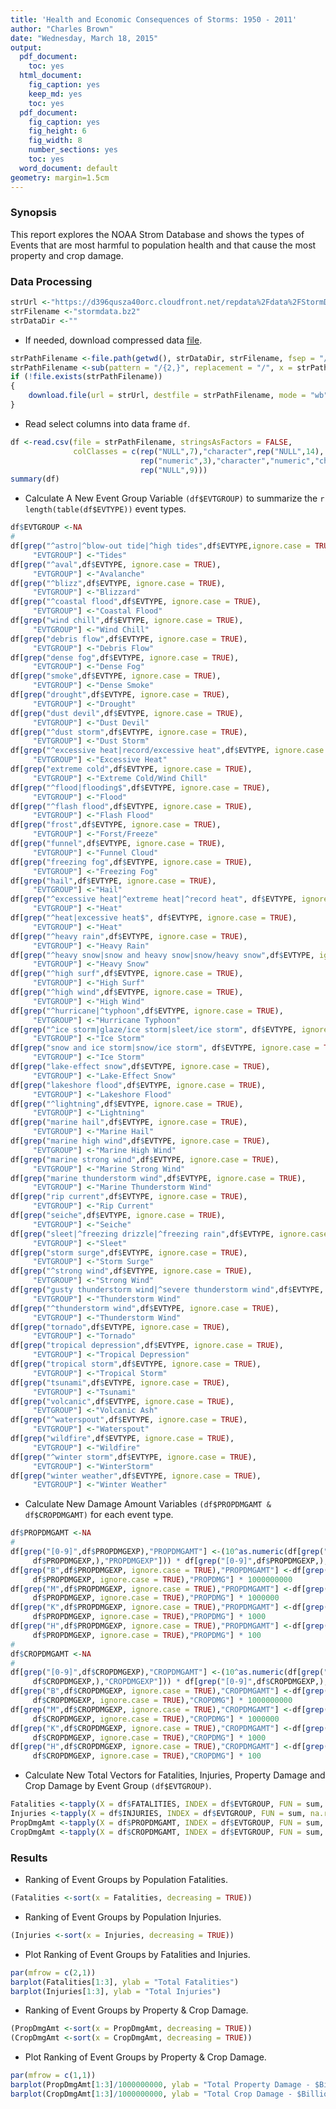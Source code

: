 ```yaml
---
title: 'Health and Economic Consequences of Storms: 1950 - 2011'
author: "Charles Brown"
date: "Wednesday, March 18, 2015"
output:
  pdf_document:
    toc: yes
  html_document:
    fig_caption: yes
    keep_md: yes
    toc: yes
  pdf_document:
    fig_caption: yes
    fig_height: 6
    fig_width: 8
    number_sections: yes
    toc: yes
  word_document: default
geometry: margin=1.5cm
---
```


### Synopsis  

This report explores the NOAA Strom Database and shows the types of Events that are most harmful to population health and that cause the most property and crop damage.

### Data Processing  

```r
strUrl <-"https://d396qusza40orc.cloudfront.net/repdata%2Fdata%2FStormData.csv.bz2"
strFilename <-"stormdata.bz2"
strDataDir <-""
```

* If needed, download compressed data [file](`r strUrl`).

```r
strPathFilename <-file.path(getwd(), strDataDir, strFilename, fsep = "/")
strPathFilename <-sub(pattern = "/{2,}", replacement = "/", x = strPathFilename)
if (!file.exists(strPathFilename))
{
    download.file(url = strUrl, destfile = strPathFilename, mode = "wb")   
}
```

* Read select columns into data frame `df`.

```r
df <-read.csv(file = strPathFilename, stringsAsFactors = FALSE,
              colClasses = c(rep("NULL",7),"character",rep("NULL",14),
                             rep("numeric",3),"character","numeric","character",
                             rep("NULL",9)))
summary(df)
```

* Calculate A New Event Group Variable `(df$EVTGROUP)` to summarize the `r length(table(df$EVTYPE))` event types.  
 
```r
df$EVTGROUP <-NA
#
df[grep("^astro|^blow-out tide|^high tides",df$EVTYPE,ignore.case = TRUE),
     "EVTGROUP"] <-"Tides"
df[grep("^aval",df$EVTYPE, ignore.case = TRUE),
     "EVTGROUP"] <-"Avalanche"
df[grep("^blizz",df$EVTYPE, ignore.case = TRUE),
     "EVTGROUP"] <-"Blizzard"
df[grep("^coastal flood",df$EVTYPE, ignore.case = TRUE),
     "EVTGROUP"] <-"Coastal Flood"
df[grep("wind chill",df$EVTYPE, ignore.case = TRUE),
     "EVTGROUP"] <-"Wind Chill"
df[grep("debris flow",df$EVTYPE, ignore.case = TRUE),
     "EVTGROUP"] <-"Debris Flow"
df[grep("dense fog",df$EVTYPE, ignore.case = TRUE),
     "EVTGROUP"] <-"Dense Fog"
df[grep("smoke",df$EVTYPE, ignore.case = TRUE),
     "EVTGROUP"] <-"Dense Smoke"
df[grep("drought",df$EVTYPE, ignore.case = TRUE),
     "EVTGROUP"] <-"Drought"
df[grep("dust devil",df$EVTYPE, ignore.case = TRUE),
     "EVTGROUP"] <-"Dust Devil"
df[grep("^dust storm",df$EVTYPE, ignore.case = TRUE),
     "EVTGROUP"] <-"Dust Storm"
df[grep("^excessive heat|record/excessive heat",df$EVTYPE, ignore.case = TRUE),
     "EVTGROUP"] <-"Excessive Heat"
df[grep("extreme cold",df$EVTYPE, ignore.case = TRUE),
     "EVTGROUP"] <-"Extreme Cold/Wind Chill"
df[grep("^flood|flooding$",df$EVTYPE, ignore.case = TRUE),
     "EVTGROUP"] <-"Flood"
df[grep("^flash flood",df$EVTYPE, ignore.case = TRUE),
     "EVTGROUP"] <-"Flash Flood"
df[grep("frost",df$EVTYPE, ignore.case = TRUE),
     "EVTGROUP"] <-"Forst/Freeze"
df[grep("funnel",df$EVTYPE, ignore.case = TRUE),
     "EVTGROUP"] <-"Funnel Cloud"
df[grep("freezing fog",df$EVTYPE, ignore.case = TRUE),
     "EVTGROUP"] <-"Freezing Fog"
df[grep("hail",df$EVTYPE, ignore.case = TRUE),
     "EVTGROUP"] <-"Hail"
df[grep("^excessive heat|^extreme heat|^record heat", df$EVTYPE, ignore.case = TRUE),
     "EVTGROUP"] <-"Heat"
df[grep("^heat|excessive heat$", df$EVTYPE, ignore.case = TRUE),
     "EVTGROUP"] <-"Heat"
df[grep("^heavy rain",df$EVTYPE, ignore.case = TRUE),
     "EVTGROUP"] <-"Heavy Rain"
df[grep("^heavy snow|snow and heavy snow|snow/heavy snow",df$EVTYPE, ignore.case = TRUE),
     "EVTGROUP"] <-"Heavy Snow"
df[grep("^high surf",df$EVTYPE, ignore.case = TRUE),
     "EVTGROUP"] <-"High Surf"
df[grep("^high wind",df$EVTYPE, ignore.case = TRUE),
     "EVTGROUP"] <-"High Wind"
df[grep("^hurricane|^typhoon",df$EVTYPE, ignore.case = TRUE),
     "EVTGROUP"] <-"Hurricane Typhoon"
df[grep("^ice storm|glaze/ice storm|sleet/ice storm", df$EVTYPE, ignore.case = TRUE),
     "EVTGROUP"] <-"Ice Storm"
df[grep("snow and ice storm|snow/ice storm", df$EVTYPE, ignore.case = TRUE),
     "EVTGROUP"] <-"Ice Storm"
df[grep("lake-effect snow",df$EVTYPE, ignore.case = TRUE),
     "EVTGROUP"] <-"Lake-Effect Snow"
df[grep("lakeshore flood",df$EVTYPE, ignore.case = TRUE),
     "EVTGROUP"] <-"Lakeshore Flood"
df[grep("^lightning",df$EVTYPE, ignore.case = TRUE),
     "EVTGROUP"] <-"Lightning"
df[grep("marine hail",df$EVTYPE, ignore.case = TRUE),
     "EVTGROUP"] <-"Marine Hail"
df[grep("marine high wind",df$EVTYPE, ignore.case = TRUE),
     "EVTGROUP"] <-"Marine High Wind"
df[grep("marine strong wind",df$EVTYPE, ignore.case = TRUE),
     "EVTGROUP"] <-"Marine Strong Wind"
df[grep("marine thunderstorm wind",df$EVTYPE, ignore.case = TRUE),
     "EVTGROUP"] <-"Marine Thunderstorm Wind"
df[grep("rip current",df$EVTYPE, ignore.case = TRUE),
     "EVTGROUP"] <-"Rip Current"
df[grep("seiche",df$EVTYPE, ignore.case = TRUE),
     "EVTGROUP"] <-"Seiche"
df[grep("sleet|^freezing drizzle|^freezing rain",df$EVTYPE, ignore.case = TRUE),
     "EVTGROUP"] <-"Sleet"
df[grep("storm surge",df$EVTYPE, ignore.case = TRUE),
     "EVTGROUP"] <-"Storm Surge"
df[grep("^strong wind",df$EVTYPE, ignore.case = TRUE),
     "EVTGROUP"] <-"Strong Wind"
df[grep("gusty thunderstorm wind|^severe thunderstorm wind",df$EVTYPE, ignore.case = TRUE),
     "EVTGROUP"] <-"Thunderstorm Wind"
df[grep("^thunderstorm wind",df$EVTYPE, ignore.case = TRUE),
     "EVTGROUP"] <-"Thunderstorm Wind"
df[grep("tornado",df$EVTYPE, ignore.case = TRUE),
     "EVTGROUP"] <-"Tornado"
df[grep("tropical depression",df$EVTYPE, ignore.case = TRUE),
     "EVTGROUP"] <-"Tropical Depression"
df[grep("tropical storm",df$EVTYPE, ignore.case = TRUE),
     "EVTGROUP"] <-"Tropical Storm"
df[grep("tsunami",df$EVTYPE, ignore.case = TRUE),
     "EVTGROUP"] <-"Tsunami"
df[grep("volcanic",df$EVTYPE, ignore.case = TRUE),
     "EVTGROUP"] <-"Volcanic Ash"
df[grep("^waterspout",df$EVTYPE, ignore.case = TRUE),
     "EVTGROUP"] <-"Waterspout"
df[grep("wildfire",df$EVTYPE, ignore.case = TRUE),
     "EVTGROUP"] <-"Wildfire"
df[grep("^winter storm",df$EVTYPE, ignore.case = TRUE),
     "EVTGROUP"] <-"WinterStorm"
df[grep("winter weather",df$EVTYPE, ignore.case = TRUE),
     "EVTGROUP"] <-"Winter Weather"

```

* Calculate New Damage Amount Variables `(df$PROPDMGAMT & df$CROPDMGAMT)` for each event type.

```r
df$PROPDMGAMT <-NA
#
df[grep("[0-9]",df$PROPDMGEXP),"PROPDMGAMT"] <-(10^as.numeric(df[grep("[0-9]",
     df$PROPDMGEXP,),"PROPDMGEXP"])) * df[grep("[0-9]",df$PROPDMGEXP,),"PROPDMG"] 
df[grep("B",df$PROPDMGEXP, ignore.case = TRUE),"PROPDMGAMT"] <-df[grep("B",
     df$PROPDMGEXP, ignore.case = TRUE),"PROPDMG"] * 1000000000 
df[grep("M",df$PROPDMGEXP, ignore.case = TRUE),"PROPDMGAMT"] <-df[grep("M",
     df$PROPDMGEXP, ignore.case = TRUE),"PROPDMG"] * 1000000
df[grep("K",df$PROPDMGEXP, ignore.case = TRUE),"PROPDMGAMT"] <-df[grep("K",
     df$PROPDMGEXP, ignore.case = TRUE),"PROPDMG"] * 1000
df[grep("H",df$PROPDMGEXP, ignore.case = TRUE),"PROPDMGAMT"] <-df[grep("H",
     df$PROPDMGEXP, ignore.case = TRUE),"PROPDMG"] * 100
#
df$CROPDMGAMT <-NA
#
df[grep("[0-9]",df$CROPDMGEXP),"CROPDMGAMT"] <-(10^as.numeric(df[grep("[0-9]",
     df$CROPDMGEXP,),"CROPDMGEXP"])) * df[grep("[0-9]",df$CROPDMGEXP,),"CROPDMG"] 
df[grep("B",df$CROPDMGEXP, ignore.case = TRUE),"CROPDMGAMT"] <-df[grep("B",
     df$CROPDMGEXP, ignore.case = TRUE),"CROPDMG"] * 1000000000 
df[grep("M",df$CROPDMGEXP, ignore.case = TRUE),"CROPDMGAMT"] <-df[grep("M",
     df$CROPDMGEXP, ignore.case = TRUE),"CROPDMG"] * 1000000
df[grep("K",df$CROPDMGEXP, ignore.case = TRUE),"CROPDMGAMT"] <-df[grep("K",
     df$CROPDMGEXP, ignore.case = TRUE),"CROPDMG"] * 1000
df[grep("H",df$CROPDMGEXP, ignore.case = TRUE),"CROPDMGAMT"] <-df[grep("H",
     df$CROPDMGEXP, ignore.case = TRUE),"CROPDMG"] * 100
```

* Calculate New Total Vectors for Fatalities, Injuries, Property Damage and Crop Damage by Event Group `(df$EVTGROUP)`.

```r
Fatalities <-tapply(X = df$FATALITIES, INDEX = df$EVTGROUP, FUN = sum, na.rm = TRUE)
Injuries <-tapply(X = df$INJURIES, INDEX = df$EVTGROUP, FUN = sum, na.rm = TRUE)
PropDmgAmt <-tapply(X = df$PROPDMGAMT, INDEX = df$EVTGROUP, FUN = sum, na.rm = TRUE)
CropDmgAmt <-tapply(X = df$CROPDMGAMT, INDEX = df$EVTGROUP, FUN = sum, na.rm = TRUE)
```

### Results 

* Ranking of Event Groups by Population Fatalities.

```r
(Fatalities <-sort(x = Fatalities, decreasing = TRUE))
```

* Ranking of Event Groups by Population Injuries. 

```r
(Injuries <-sort(x = Injuries, decreasing = TRUE))
```

* Plot Ranking of Event Groups by Fatalities and Injuries. 

```r
par(mfrow = c(2,1))
barplot(Fatalities[1:3], ylab = "Total Fatalities")
barplot(Injuries[1:3], ylab = "Total Injuries")
```

* Ranking of Event Groups by Property & Crop Damage.   

```r
(PropDmgAmt <-sort(x = PropDmgAmt, decreasing = TRUE))
(CropDmgAmt <-sort(x = CropDmgAmt, decreasing = TRUE))
```

* Plot Ranking of Event Groups by Property & Crop Damage. 

```r
par(mfrow = c(1,1))
barplot(PropDmgAmt[1:3]/1000000000, ylab = "Total Property Damage - $Billons")
barplot(CropDmgAmt[1:3]/1000000000, ylab = "Total Crop Damage - $Billions")
```
